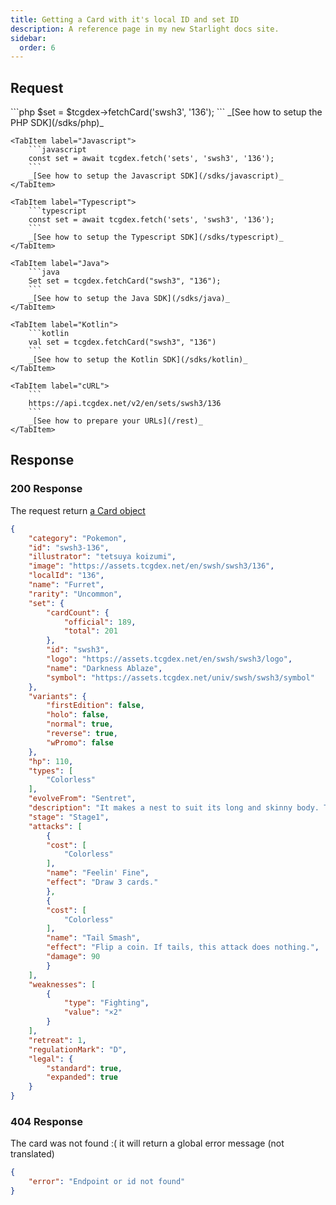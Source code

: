 ```yaml
---
title: Getting a Card with it's local ID and set ID
description: A reference page in my new Starlight docs site.
sidebar:
  order: 6
---
```



## Request
<Tabs syncKey="sdk">
	<TabItem label="PHP">
		```php
		$set = $tcgdex->fetchCard('swsh3', '136');
		```
		_[See how to setup the PHP SDK](/sdks/php)_
	</TabItem>

	<TabItem label="Javascript">
		```javascript
		const set = await tcgdex.fetch('sets', 'swsh3', '136');
		```
		_[See how to setup the Javascript SDK](/sdks/javascript)_
	</TabItem>

	<TabItem label="Typescript">
		```typescript
		const set = await tcgdex.fetch('sets', 'swsh3', '136');
		```
		_[See how to setup the Typescript SDK](/sdks/typescript)_
	</TabItem>

	<TabItem label="Java">
		```java
		Set set = tcgdex.fetchCard("swsh3", "136");
		```
		_[See how to setup the Java SDK](/sdks/java)_
	</TabItem>

	<TabItem label="Kotlin">
		```kotlin
		val set = tcgdex.fetchCard("swsh3", "136")
		```
		_[See how to setup the Kotlin SDK](/sdks/kotlin)_
	</TabItem>

	<TabItem label="cURL">
		```
		https://api.tcgdex.net/v2/en/sets/swsh3/136
		```
		_[See how to prepare your URLs](/rest)_
	</TabItem>
</Tabs>

## Response

### 200 Response

The request return [a Card object](/reference/card)

```json
{
	"category": "Pokemon",
	"id": "swsh3-136",
	"illustrator": "tetsuya koizumi",
	"image": "https://assets.tcgdex.net/en/swsh/swsh3/136",
	"localId": "136",
	"name": "Furret",
	"rarity": "Uncommon",
	"set": {
		"cardCount": {
			"official": 189,
			"total": 201
		},
		"id": "swsh3",
		"logo": "https://assets.tcgdex.net/en/swsh/swsh3/logo",
		"name": "Darkness Ablaze",
		"symbol": "https://assets.tcgdex.net/univ/swsh/swsh3/symbol"
	},
	"variants": {
		"firstEdition": false,
		"holo": false,
		"normal": true,
		"reverse": true,
		"wPromo": false
	},
	"hp": 110,
	"types": [
		"Colorless"
	],
	"evolveFrom": "Sentret",
	"description": "It makes a nest to suit its long and skinny body. The nest is impossible for other Pokémon to enter.",
	"stage": "Stage1",
	"attacks": [
		{
		"cost": [
			"Colorless"
		],
		"name": "Feelin' Fine",
		"effect": "Draw 3 cards."
		},
		{
		"cost": [
			"Colorless"
		],
		"name": "Tail Smash",
		"effect": "Flip a coin. If tails, this attack does nothing.",
		"damage": 90
		}
	],
	"weaknesses": [
		{
			"type": "Fighting",
			"value": "×2"
		}
	],
	"retreat": 1,
	"regulationMark": "D",
	"legal": {
		"standard": true,
		"expanded": true
	}
}
```

### 404 Response

The card was not found :( it will return a global error message (not translated)

```json
{
	"error": "Endpoint or id not found"
}
```
